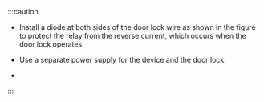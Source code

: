 
:::caution

* Install a diode at both sides of the door lock wire as shown in the figure to protect the relay from the reverse current, which occurs when the door lock operates.

* Use a separate power supply for the device and the door lock.

* <IntelligentDesc />

:::